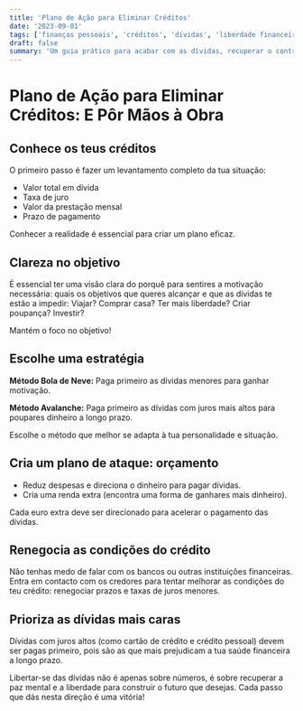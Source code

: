 ```yaml
---
title: 'Plano de Ação para Eliminar Créditos'
date: '2023-09-01'
tags: ['finanças pessoais', 'créditos', 'dívidas', 'liberdade financeira']
draft: false
summary: 'Um guia prático para acabar com as dívidas, recuperar o controlo da tua vida financeira e dar os primeiros passos rumo à liberdade financeira.'
---
```


# Plano de Ação para Eliminar Créditos: E Pôr Mãos à Obra

## Conhece os teus créditos

O primeiro passo é fazer um levantamento completo da tua situação:
- Valor total em dívida
- Taxa de juro
- Valor da prestação mensal
- Prazo de pagamento

Conhecer a realidade é essencial para criar um plano eficaz.

## Clareza no objetivo

É essencial ter uma visão clara do porquê para sentires a motivação necessária: quais os objetivos que queres alcançar e que as dívidas te estão a impedir: Viajar? Comprar casa? Ter mais liberdade? Criar poupança? Investir?

Mantém o foco no objetivo!

## Escolhe uma estratégia

**Método Bola de Neve:**
Paga primeiro as dívidas menores para ganhar motivação.

**Método Avalanche:**
Paga primeiro as dívidas com juros mais altos para poupares dinheiro a longo prazo.

Escolhe o método que melhor se adapta à tua personalidade e situação.

## Cria um plano de ataque: orçamento

- Reduz despesas e direciona o dinheiro para pagar dívidas.
- Cria uma renda extra (encontra uma forma de ganhares mais dinheiro).

Cada euro extra deve ser direcionado para acelerar o pagamento das dívidas.

## Renegocia as condições do crédito

Não tenhas medo de falar com os bancos ou outras instituições financeiras. Entra em contacto com os credores para tentar melhorar as condições do teu crédito: renegociar prazos e taxas de juros menores.

## Prioriza as dívidas mais caras

Dívidas com juros altos (como cartão de crédito e crédito pessoal) devem ser pagas primeiro, pois são as que mais prejudicam a tua saúde financeira a longo prazo.

Libertar-se das dívidas não é apenas sobre números, é sobre recuperar a paz mental e a liberdade para construir o futuro que desejas. Cada passo que dás nesta direção é uma vitória! 